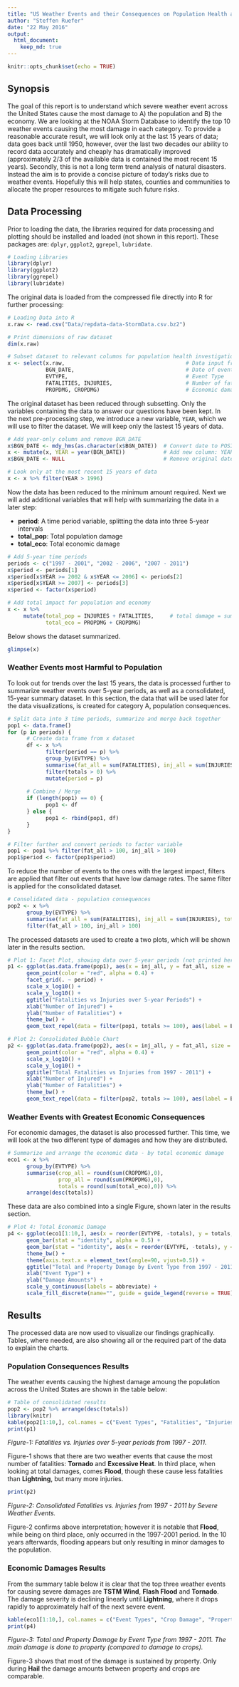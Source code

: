 ```yaml
---
title: "US Weather Events and their Consequences on Population Health and Economics"
author: "Steffen Ruefer"
date: "22 May 2016"
output: 
  html_document:
    keep_md: true
---
```


```r
knitr::opts_chunk$set(echo = TRUE)
```


## Synopsis

The goal of this report is to understand which severe weather event across the United States cause the most damage to A) the population and B) the economy. We are looking at the NOAA Storm Database to identify the top 10 weather events causing the most damage in each category. To provide a reasonable accurate result, we will look only at the last 15 years of data; data goes back until 1950, however, over the last two decades our ability to record data accurately and cheaply has dramatically improved (approximately 2/3 of the available data is contained the most recent 15 years). Secondly, this is not a long term trend analysis of natural disasters. Instead the aim is to provide a concise picture of today's risks due to weather events. Hopefully this will help states, counties and communities to allocate the proper resources to mitigate such future risks.


## Data Processing

Prior to loading the data, the libraries required for data processing and plotting should be 
installed and loaded (not shown in this report).
These packages are: `dplyr`, `ggplot2`, `ggrepel`, `lubridate`. 

```r
# Loading Libraries
library(dplyr)
library(ggplot2)
library(ggrepel)
library(lubridate)
```

The original data is loaded from the compressed file directly into R for further processing:

```r
# Loading Data into R
x.raw <- read.csv("Data/repdata-data-StormData.csv.bz2")

# Print dimensions of raw dataset
dim(x.raw)

# Subset dataset to relevant columns for population health investigation:
x <- select(x.raw,                                      # Data input from CSV
            BGN_DATE,                                   # Date of event
            EVTYPE,                                     # Event Type
            FATALITIES, INJURIES,                       # Number of fatalities and injuries
            PROPDMG, CROPDMG)                           # Economic damages
```

The original dataset has been reduced through subsetting. Only the variables containing the data to answer our questions have been kept. In the next pre-processing step, we introduce a new variable, `YEAR`, which we will use to filter the dataset. We will keep only the lastest 15 years of data.

```r
# Add year-only column and remove BGN_DATE
x$BGN_DATE <- mdy_hms(as.character(x$BGN_DATE))  # Convert date to POSIX
x <- mutate(x, YEAR = year(BGN_DATE))            # Add new column: YEAR (YYYY format)
x$BGN_DATE <- NULL                               # Remove original date column

# Look only at the most recent 15 years of data
x <- x %>% filter(YEAR > 1996)
```

Now the data has been reduced to the minimum amount required. Next we will add additional variables that will help with summarizing the data in a later step:

- **period**: A time period variable, splitting the data into three 5-year intervals
- **total_pop**: Total population damage
- **total_eco**: Total economic damage

```r
# Add 5-year time periods
periods <- c("1997 - 2001", "2002 - 2006", "2007 - 2011")
x$period <- periods[1]
x$period[x$YEAR >= 2002 & x$YEAR <= 2006] <- periods[2]
x$period[x$YEAR >= 2007] <- periods[3]
x$period <- factor(x$period)

# Add total impact for population and economy
x <- x %>%
     mutate(total_pop = INJURIES + FATALITIES,     # total damage = sum of damages
            total_eco = PROPDMG + CROPDMG)
```

Below shows the dataset summarized.

```r
glimpse(x)
```


### Weather Events most Harmful to Population

To look out for trends over the last 15 years, the data is processed further to summarize weather events over 5-year periods, as well as a consolidated, 15-year summary dataset. In this section, the data that will be used later for the data visualizations, is created for category A, population consequences.

```r
# Split data into 3 time periods, summarize and merge back together
pop1 <- data.frame()
for (p in periods) {
      # Create data frame from x dataset
      df <- x %>%
            filter(period == p) %>%
            group_by(EVTYPE) %>%
            summarise(fat_all = sum(FATALITIES), inj_all = sum(INJURIES), totals = sum(total_pop)) %>%
            filter(totals > 0) %>%
            mutate(period = p)
      
      # Combine / Merge
      if (length(pop1) == 0) {
            pop1 <- df
      } else {
            pop1 <- rbind(pop1, df)
      }
}

# Filter further and convert periods to factor variable
pop1 <- pop1 %>% filter(fat_all > 100, inj_all > 100)
pop1$period <- factor(pop1$period)
```

To reduce the number of events to the ones with the largest impact, filters are applied that filter out events that have low damage rates. The same filter is applied for the consolidated dataset.

```r
# Consolidated data - population consequences
pop2 <- x %>%
      group_by(EVTYPE) %>%
      summarise(fat_all = sum(FATALITIES), inj_all = sum(INJURIES), totals = sum(total_pop)) %>%
      filter(fat_all > 100, inj_all > 100)
```

The processed datasets are used to create a two plots, which will be shown later in the results section.

```r
# Plot 1: Facet Plot, showing data over 5-year periods (not printed here)
p1 <- ggplot(as.data.frame(pop1), aes(x = inj_all, y = fat_all, size = totals)) + 
      geom_point(color = "red", alpha = 0.4) +
      facet_grid(. ~ period) +
      scale_x_log10() +
      scale_y_log10() +
      ggtitle("Fatalities vs Injuries over 5-year Periods") +
      xlab("Number of Injured") +
      ylab("Number of Fatalities") +
      theme_bw() +
      geom_text_repel(data = filter(pop1, totals >= 100), aes(label = EVTYPE))

# Plot 2: Consolidated Bubble Chart
p2 <- ggplot(as.data.frame(pop2), aes(x = inj_all, y = fat_all, size = totals)) + 
      geom_point(color = "red", alpha = 0.4) +
      scale_x_log10() +
      scale_y_log10() +
      ggtitle("Total Fatalities vs Injuries from 1997 - 2011") +
      xlab("Number of Injured") +
      ylab("Number of Fatalities") +
      theme_bw() +
      geom_text_repel(data = filter(pop2, totals >= 100), aes(label = EVTYPE))
```


### Weather Events with Greatest Economic Consequences

For economic damages, the dataset is also processed further. This time, we will look at the two different type of damages and how they are distributed.

```r
# Summarize and arrange the economic data - by total economic damage
eco1 <- x %>% 
      group_by(EVTYPE) %>%
      summarise(crop_all = round(sum(CROPDMG),0), 
                prop_all = round(sum(PROPDMG),0), 
                totals = round(sum(total_eco),0)) %>%
      arrange(desc(totals))
```

These data are also combined into a single Figure, shown later in the results section.

```r
# Plot 4: Total Economic Damage
p4 <- ggplot(eco1[1:10,], aes(x = reorder(EVTYPE, -totals), y = totals, fill = "Total")) +
      geom_bar(stat = "identity", alpha = 0.5) +
      geom_bar(stat = "identity", aes(x = reorder(EVTYPE, -totals), y = prop_all, fill = "Property")) +
      theme_bw() +
      theme(axis.text.x = element_text(angle=90, vjust=0.5)) + 
      ggtitle("Total and Property Damage by Event Type from 1997 - 2011") +
      xlab("Event Type") +
      ylab("Damage Amounts") +
      scale_y_continuous(labels = abbreviate) +
      scale_fill_discrete(name="", guide = guide_legend(reverse = TRUE))
```


## Results

The processed data are now used to visualize our findings graphically. Tables, where needed, are also showing all or the required part of the data to explain the charts.

### Population Consequences Results

The weather events causing the highest damage amoung the population across the United States are shown in the table below:

```r
# Table of consolidated results
pop2 <- pop2 %>% arrange(desc(totals))
library(knitr)
kable(pop2[1:10,], col.names = c("Event Types", "Fatalities", "Injuries", "Total"))
print(p1)
```

*Figure-1: Fatalities vs. Injuries over 5-year periods from 1997 - 2011.*

Figure-1 shows that there are two weather events that cause the most number of fatalities: **Tornado** and **Excessive Heat**. In third place, when looking at total damages, comes **Flood**, though these cause less fatalities than **Lightning**, but many more injuries.

```r
print(p2)
```

*Figure-2: Consolidated Fatalities vs. Injuries from 1997 - 2011 by Severe Weather Events.*

Figure-2 confirms above interpretation; however it is notable that **Flood**, while being on third place, only occurred in the 1997-2001 period. In the 10 years afterwards, flooding appears but only resulting in minor damages to the population.


### Economic Damages Results

From the summary table below it is clear that the top three weather events for causing severe damages are **TSTM Wind**, **Flash Flood** and **Tornado**. The damage severity is declining linearly until **Lightning**, where it drops rapidly to approximately half of the next severe event. 

```r
kable(eco1[1:10,], col.names = c("Event Types", "Crop Damage", "Property Damage", "Total"))
print(p4)
```

*Figure-3: Total and Property Damage by Event Type from 1997 - 2011. The main damage is done to property (compared to damage to crops).*

Figure-3 shows that most of the damage is sustained by property. Only during **Hail** the damage amounts between property and crops are comparable.
